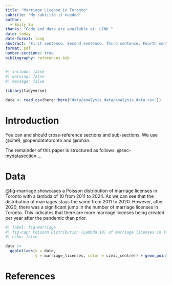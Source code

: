 ```yaml
---
title: "Marriage License in Toronto"
subtitle: "My subtitle if needed"
author: 
  - Emily Su
thanks: "Code and data are available at: LINK."
date: today
date-format: long
abstract: "First sentence. Second sentence. Third sentence. Fourth sentence."
format: pdf
number-sections: true
bibliography: references.bib
---
```


```r
#| include: false
#| warning: false
#| message: false

library(tidyverse)

data <- read_csv(here::here("data/analysis_data/analysis_data.csv"))
```


# Introduction

You can and should cross-reference sections and sub-sections. We use @citeR, @opendatatoronto and @rohan.

The remainder of this paper is structured as follows. @sec-mydatasection....



# Data {#sec-mydatasection}

@fig-marriage showcases a Poisson distribution of marriage licenses in Toronto with a lambda of 10 from 2011 to 2024. As we can see that the distribution of marriages stays the same from 2011 to 2020. However, after 2020, there was a significant jump in the number of marriage licenses in Toronto. This indicates that there are more marriage licenses being created per year after the pandemic than prior.  
```r
#| label: fig-marriage
#| fig-cap: Poisson Distribution (Lambda 10) of marriage licenses in Toronto from 2011 to 2024.
#| echo: false

data |>
  ggplot(aes(x = date,
             y = marriage_licenses, color = civic_centre)) + geom_point() + labs(x = "Date", y = "Number of Marriage Licenses", color = "Civic Centres")
```



\newpage


# References


